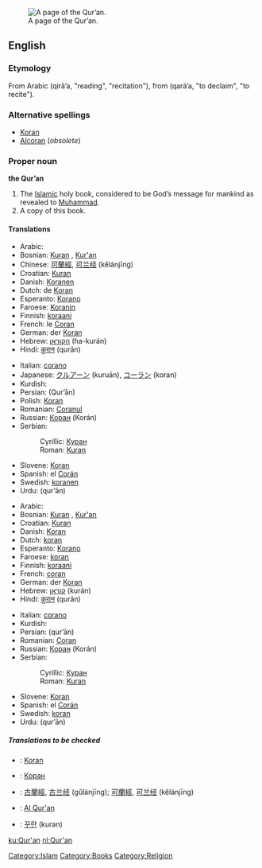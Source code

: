 {{wikipedia}}
{{Wikiquote}}
{{Wikisource}}

[[Image:AndalusQuran.JPG|thumb|right|A page of the Qur’an.]]
==English==

===Etymology===
From Arabic {{ARchar|[[قراءة]]}} (qirā’a, "reading", "recitation"), from {{ARchar|[[قرأ]]}} (qará’a, "to declaim", "to recite").

===Alternative spellings===
*[[Koran]]
*[[Alcoran]] (''obsolete'')

===Proper noun===
'''the Qur’an'''

# The [[Islamic]] holy book, considered to be God’s message for mankind as revealed to [[Muhammad]].
# A copy of this book.

====Translations====
{{trans-top|the Islamic holy book}}
*Arabic: {{ARchar|[[القرآن|القُرْآن]]}} {{IPAchar|(al-qur’ān)}}
*Bosnian: [[Kuran#Bosnian|Kuran]] {{m}}, [[Kur'an#Bosnian|Kur'an]] {{m}}
*Chinese: [[可蘭經]], [[可兰经]] (kělánjīng)
*Croatian: [[Kuran#Croatian|Kuran]] {{m}}
*Danish: [[Koranen]] {{c}}
*Dutch: de [[Koran]] {{m}}
*Esperanto: [[Korano]]
*Faroese: [[Koranin]] {{f}}
*Finnish: [[koraani]]
*French: le [[Coran]] {{m}}
*German: der [[Koran]] {{m}}
*Hebrew: [[הקוראן]] (ha-kurán)
*Hindi: [[क़ुरान]] (qurān)
{{trans-mid}}
*Italian: [[corano]] {{m}}
*Japanese: [[クルアーン]] (kuruān), [[コーラン]] (koran)
*Kurdish: {{KUchar|[[قرعان]]}}
*Persian: {{FAchar|[[قرآن]]}} (Qur’ān)
*Polish: [[Koran]] {{m}}
*Romanian: [[Coranul]]
*Russian: [[Коран]] (Korán) {{m}}
*Serbian:
*:Cyrillic: [[Куран#Serbian|Куран]] {{m}}
*:Roman: [[Kuran#Serbian|Kuran]] {{m}}
*Slovene: [[Koran]] {{m}}
*Spanish: el [[Corán]] {{m}}
*Swedish: [[koranen]]
*Urdu: {{URchar|[[قرآن]]}} (qur’ān)
{{trans-bottom}}

{{trans-top|copy of this book}}
*Arabic: {{ARchar|[[القرآن|القُرْآن]]}} {{IPAchar|(al-qur’ān)}}
*Bosnian: [[Kuran#Bosnian|Kuran]] {{m}}, [[Kur'an#Bosnian|Kur'an]] {{m}}
*Croatian: [[Kuran#Croatian|Kuran]] {{m}}
*Danish: [[Koran]] {{c}}
*Dutch: [[koran]] {{m}}
*Esperanto: [[Korano]]
*Faroese: [[koran]] {{f}}
*Finnish: [[koraani]]
*French: [[coran]] {{m}}
*German: der [[Koran]] {{m}}
*Hebrew: [[קוראן]] (kurán)
*Hindi: [[क़ुरान]] (qurān)
{{trans-mid}}
*Italian: [[corano]] {{m}}
*Kurdish: {{KUchar|[[قرعان]]}}
*Persian: {{FAchar|[[قرآن]]}} (qur’ān)
*Romanian: [[Coran]]
*Russian: [[Коран]] (Korán) {{m}}
*Serbian:
*:Cyrillic: [[Куран#Serbian|Куран]] {{m}}
*:Roman: [[Kuran#Serbian|Kuran]] {{m}}
*Slovene: [[Koran]] {{m}}
*Spanish: el [[Corán]] {{m}}
*Swedish: [[koran]] {{c}}
*Urdu: {{URchar|[[قرآن]]}} (qur’ān)
{{trans-bottom}}

=====Translations to be checked=====
{{checktrans}}
*{{ttbc|Basque}}: [[Koran]]
*{{ttbc|Bulgarian}}: [[Коран]] {{m}}
*{{ttbc|Chinese}}: [[古蘭經]], [[古兰经]] (gǔlánjīng); [[可蘭經]], [[可兰经]] (kělánjīng)
*{{ttbc|Indonesian}}: [[Al Qur'an]]
*{{ttbc|Korean}}: [[꾸란]] (kuran)


[[Category:Islam]]
[[Category:Books]]
[[Category:Religion]]
[[ku:Qur'an]]
[[nl:Qur'an]]